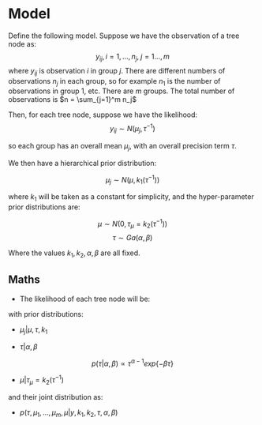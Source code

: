 # Model

Define the following model. Suppose we have the observation of a tree node as:
$$y_{ij}, i = 1,\ldots,n_j, \; j = 1\ldots, m$$
where $y_{ij}$ is observation $i$ in group $j$. There are different numbers of observations $n_j$ in each group, so for example $n_1$ is the number of observations in group 1, etc. There are $m$ groups. The total number of observations is $n = \sum_{j=1}^m n_j$

Then, for each tree node, suppose we have the likelihood:
$$y_{ij} \sim N(\mu_j, \tau^{-1})$$

so each group has an overall mean $\mu_j$, with an overall precision term $\tau$. 

We then have a hierarchical prior distribution:

$$\mu_j \sim N(\mu, k_1 (\tau^{-1}))$$

where $k_1$ will be taken as a constant for simplicity, 
and the hyper-parameter prior distributions are:

$$\mu \sim N(0, \tau_{\mu} = k_2 (\tau^{-1}))$$
$$\tau \sim Ga(\alpha, \beta)$$


Where the values $k_1, k_2, \alpha, \beta$ are all fixed.


## Maths 

- The likelihood of each tree node will be:

\begin{equation}
L = \prod_{j = 1}^{m} \prod_{i = 1}^{n_j} p(y_{ij} | \mu_{j}, \tau) \\
L \propto \tau^{n/2} exp \{ -\frac{\tau}{2} \sum_{j = 1}^{m}
\sum_{i = 1}^{n_j} (y_{ij} - \mu_j)^2 \}
\end{equation}

with prior distributions:

- $\mu_j | \mu, \tau, k_1$

\begin{equation}
p(\mu_1, \dots, \mu_m | \mu, \tau) \propto (\tau/k_1)^{m/2}
exp\{ - \frac{\tau}{2k_1} \sum_{j = 1}^{m} (\mu_j - \mu)^2  \}
\end{equation}

- $\tau | \alpha, \beta$

$$p(\tau | \alpha, \beta) \propto \tau^{\alpha - 1} exp\{ - \beta \tau \}$$

- $\mu  | \tau_{\mu} = k_2 (\tau^{-1})$

\begin{equation}
p(\mu | k_2, \tau) \propto (\tau/k_2)^{1/2}
exp\{ - \frac{ \tau}{2 k_2} \mu^2  \}  \}
\end{equation}


and their joint distribution as: 

- $p(\tau, \mu_1, \dots, \mu_m, \mu| y, k_1, k_2, \tau, \alpha, \beta)$

\begin{equation}
p(\tau, \mu_1, \dots, \mu_m, \mu| y, k_1, k_2, \tau, \alpha, \beta)
\propto

\tau^{\alpha - 1} exp\{ - \beta \tau \} \times \\

(\tau/k_1)^{m/2}
exp\{ - \frac{\tau}{2k_1} \sum_{j = 1}^{m} (\mu_j - \mu)^2  \} \\ 
\times  
(\tau/k_2)^{1/2}
exp\{ - \frac{ \tau}{2 k_2} \mu^2  \} 
\times \tau^{n/2} exp \{ -\frac{\tau}{2} \sum_{j = 1}^{m}
\sum_{i = 1}^{n_j} (y_{ij} - \mu_j)^2 \}
\end{equation}
